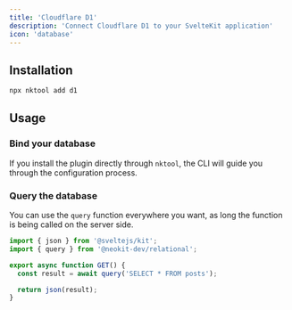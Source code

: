 ```yaml
---
title: 'Cloudflare D1'
description: 'Connect Cloudflare D1 to your SvelteKit application'
icon: 'database'
---
```


## Installation

```bash
npx nktool add d1
```

## Usage

### Bind your database

If you install the plugin directly through `nktool`, the CLI will guide you through the configuration process.

### Query the database

You can use the `query` function everywhere you want, as long the function is being called on the server side.

```ts src/routes/api/posts/+server.ts {2,5}
import { json } from '@sveltejs/kit';
import { query } from '@neokit-dev/relational';

export async function GET() {
  const result = await query('SELECT * FROM posts');

  return json(result);
}
```
